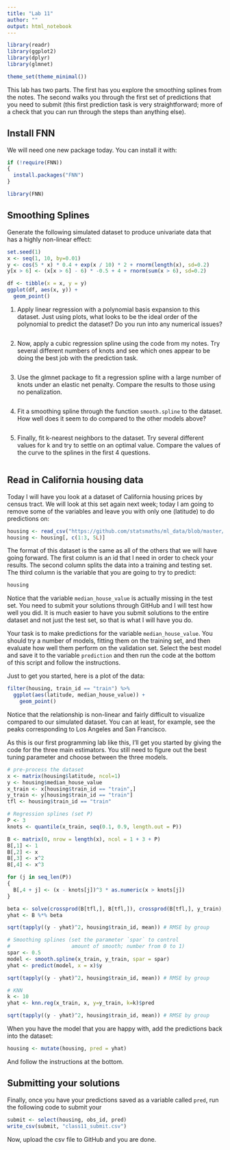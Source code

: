 ```yaml
---
title: "Lab 11"
author: ""
output: html_notebook
---
```


```r
library(readr)
library(ggplot2)
library(dplyr)
library(glmnet)

theme_set(theme_minimal())
```

This lab has two parts. The first has you explore the smoothing splines from
the notes. The second walks you through the first set of predictions that you
need to submit (this first prediction task is very straightforward; more of a
check that you can run through the steps than anything else).

## Install FNN

We will need one new package today. You can install it with:

```r
if (!require(FNN))
{
  install.packages("FNN")
}

library(FNN)
```

## Smoothing Splines

Generate the following simulated dataset to produce univariate data that has
a highly non-linear effect:

```r
set.seed(1)
x <- seq(1, 10, by=0.01)
y <- cos(5 * x) * 0.4 + exp(x / 10) * 2 + rnorm(length(x), sd=0.2)
y[x > 6] <- (x[x > 6] - 6) * -0.5 + 4 + rnorm(sum(x > 6), sd=0.2)

df <- tibble(x = x, y = y)
ggplot(df, aes(x, y)) +
  geom_point()
```

1. Apply linear regression with a polynomial basis expansion to this dataset. Just using
plots, what looks to be the ideal order of the polynomial to predict the dataset? Do
you run into any numerical issues?

```r

```

2. Now, apply a cubic regression spline using the code from my notes. Try several
different numbers of knots and see which ones appear to be doing the best job
with the prediction task.

```r

```

3. Use the glmnet package to fit a regression spline with a large number of knots
under an elastic net penalty. Compare the results to those using no penalization.

```r

```

4. Fit a smoothing spline through the function `smooth.spline` to the dataset.
How well does it seem to do compared to the other models above?

```r

```

5. Finally, fit k-nearest neighbors to the dataset. Try several different values for
k and try to settle on an optimal value. Compare the values of the curve to the splines
in the first 4 questions.

```r

```

## Read in California housing data

Today I will have you look at a dataset of California housing prices by census
tract. We will look at this set again next week; today I am going to remove some of
the variables and leave you with only one (latitude) to do predictions on:

```r
housing <- read_csv("https://github.com/statsmaths/ml_data/blob/master/ca_house_price.csv?raw=true")
housing <- housing[, c(1:3, 5L)]
```

The format of this dataset is the same as all of the others that we will have
going forward. The first column is an id that I need in order to check your
results. The second column splits the data into a training and testing set.
The third column is the variable that you are going to try to predict:

```r
housing
```

Notice that the variable `median_house_value` is actually missing in the test set.
You need to submit your solutions through GitHub and I will test how well you did.
It is much easier to have you submit solutions to the entire dataset and not just the
test set, so that is what I will have you do.

Your task is to make predictions for the variable `median_house_value`. You should try
a number of models, fitting them on the training set, and then evaluate how well them
perform on the validation set. Select the best model and save it to the variable `prediction`
and then run the code at the bottom of this script and follow the instructions.

Just to get you started, here is a plot of the data:

```r
filter(housing, train_id == "train") %>%
  ggplot(aes(latitude, median_house_value)) +
    geom_point()
```

Notice that the relationship is non-linear and fairly difficult to visualize
compared to our simulated dataset. You can at least, for example, see the
peaks corresponding to Los Angeles and San Francisco.

As this is our first programming lab like this, I'll get you started by giving the
code for the three main estimators. You still need to figure out the best tuning
parameter and choose between the three models.

```r
# pre-process the dataset
x <- matrix(housing$latitude, ncol=1)
y <- housing$median_house_value
x_train <- x[housing$train_id == "train",]
y_train <- y[housing$train_id == "train"]
tfl <- housing$train_id == "train"
```

```r
# Regression splines (set P)
P <- 3
knots <- quantile(x_train, seq(0.1, 0.9, length.out = P))

B <- matrix(0, nrow = length(x), ncol = 1 + 3 + P)
B[,1] <- 1
B[,2] <- x
B[,3] <- x^2
B[,4] <- x^3

for (j in seq_len(P))
{
  B[,4 + j] <- (x - knots[j])^3 * as.numeric(x > knots[j])
}

beta <- solve(crossprod(B[tfl,], B[tfl,]), crossprod(B[tfl,], y_train), tol = 0)
yhat <- B %*% beta

sqrt(tapply((y - yhat)^2, housing$train_id, mean)) # RMSE by group
```

```r
# Smoothing splines (set the parameter `spar` to control
#                    amount of smooth; number from 0 to 1)
spar <- 0.5
model <- smooth.spline(x_train, y_train, spar = spar)
yhat <- predict(model, x = x)$y

sqrt(tapply((y - yhat)^2, housing$train_id, mean)) # RMSE by group
```


```r
# KNN
k <- 10
yhat <- knn.reg(x_train, x, y=y_train, k=k)$pred

sqrt(tapply((y - yhat)^2, housing$train_id, mean)) # RMSE by group
```


When you have the model that you are happy with, add the predictions back into the
dataset:

```r
housing <- mutate(housing, pred = yhat)
```

And follow the instructions at the bottom.

## Submitting your solutions

Finally, once you have your predictions saved as a variable called `pred`,
run the following code to submit your

```r
submit <- select(housing, obs_id, pred)
write_csv(submit, "class11_submit.csv")
```

Now, upload the csv file to GitHub and you are done.
